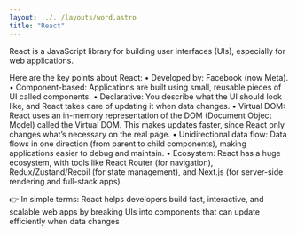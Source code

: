 ```yaml
---
layout: ../../layouts/word.astro
title: "React"
---
```

React is a JavaScript library for building user interfaces (UIs), especially for web applications.

Here are the key points about React:
	•	Developed by: Facebook (now Meta).
	•	Component-based: Applications are built using small, reusable pieces of UI called components.
	•	Declarative: You describe what the UI should look like, and React takes care of updating it when data changes.
	•	Virtual DOM: React uses an in-memory representation of the DOM (Document Object Model) called the Virtual DOM. This makes updates faster, since React only changes what’s necessary on the real page.
	•	Unidirectional data flow: Data flows in one direction (from parent to child components), making applications easier to debug and maintain.
	•	Ecosystem: React has a huge ecosystem, with tools like React Router (for navigation), Redux/Zustand/Recoil (for state management), and Next.js (for server-side rendering and full-stack apps).

👉 In simple terms: React helps developers build fast, interactive, and scalable web apps by breaking UIs into components that can update efficiently when data changes
